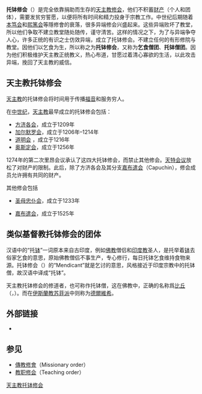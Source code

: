 '''托钵修会'''（{{lang-en|Mendicant orders}}）是完全依靠捐助而生存的[[天主教|天主教]][[修会|修会]]，他们不积蓄[[财产|财产]]（个人和团体），需要发贫穷誓愿，以便将所有时间和精力投身于宗教工作。中世纪后期随着[[本笃会|本笃会]]和[[熙篤会|熙篤会]]等隱修會的衰落，很多异端修会兴盛起来。这些异端败坏了教堂，所以他们争取不建立教堂随处随传，谨守清苦。这样的情况之下，为了与异端争夺人心，许多正统的有识之士仿效异端，成立了托钵修会。不建立任何的有形修院与教堂。因他们以乞食为生，所以称之为'''托钵修会'''，又称为'''乞食僧团'''、'''托钵僧团'''。因为他们积极维护天主教正统教义，热心布道，甘愿过着清心寡欲的生活，以此攻击异端，挽回了天主教的威信。

== 天主教托钵修会 ==
[[天主教|天主教]]的托钵修会将时间用于传播[[福音|福音]]和服务穷人。
<!-- Both of the two main new orders founded by [[Saint_Dominic|Saint Dominic]] and [[Francis_of_Assisi|Saint Francis]] were prompted by a concern to combat the [[Cathars|Cathar heresy]] (in southern France and in northern Italy respectively) by offering a model of God being active within the community. They attracted a significant level of patronage, as much from townsfolk as aristocrats. Their focus of operation rapidly centered on towns where population growth historically outstripped the provision of parishes. Most medieval towns in Western Europe of any size came to possess houses of one or more of the major orders of friars. Some of their churches came to be built on grand scale with large spaces devoted to preaching, something of a specialty among the mendicant orders.

[[Anthony_the_Great|Saint Anthony]] and Saint Francis were notable inspirations to the formation of Christian mendicant traditions. -->

在[[中世纪|中世纪]]，[[天主教|天主教]]最早成立的托钵修会包括：

* [[方济各会|方济各会]]，成立于1209年
* [[加尔默罗会|加尔默罗会]]，成立于1206年–1214年
* [[道明会|道明会]] ，成立于1216年
* [[奥斯定会|奥斯定会]]，成立于1256年

1274年的第二次里昂会议承认了这四大托钵修会，而禁止其他修会。[[天特会议|天特会议]]放松了对财产的限制。此后，除了方济各会及其分支[[嘉布遣会|嘉布遣会]]（Capuchin），修会成员允许拥有共同的财产。 

其他修会包括

<!-- * [[Trinitarian_Order|Trinitarians]] (Order of the Most Blessed Trinity)，成立于1193年
* 梅塞德会[[Order_of_Merced|Mercedarians]] (Order of the Blessed Virgin Mary of Mercy)，成立于1218年 -->
* [[圣母忠仆会|圣母忠仆会]]，成立于1233年
<!-- * [[Minim_(religious_order)|Minims]] (Hermits of St. Francis of Paola)，成立于[[1436|1436]] -->
* [[嘉布遣会|嘉布遣会]]，成立于1525年
<!-- * [[Discalced_Carmelites|Discalced Carmelites]]，成立于[[1593|1593]]
* [[Brotherhood_of_Saint_Gregory|Brotherhood of Saint Gregory]] (an [[圣公会|圣公会]]修会），成立于1969年 -->

== 类似基督教托钵修会的团体 ==
汉语中的“托[[钵|钵]]”一词原本来自古印度，例如[[佛教|佛教]]僧侣和[[印度教|印度教]]圣人，是托举着[[钵|钵]]去俗家乞食的意思，原始佛教僧侣不事生产，专心修行，每日托钵乞食维持食物来源。托钵修会（{{lang-en|Mendicant orders}}）的“Mendicant”就是乞讨的意思，风格接近于印度宗教中的托钵僧，故汉语中译成“托钵”。

天主教托钵修会的修道者，也可称作托钵僧，这在佛教中，正确的名称爲[[比丘|比丘]]（{{lang-pi|{{IAST|bhikkhu}}}}，{{lang-pi|bhikṣu}}）。而在[[伊斯蘭教|伊斯蘭教]][[苏菲派|苏菲派]]中则称为[[德爾維希|德爾維希]]。

== 外部链接 ==
* {{CathEncy|wstitle=Mendicant Friars}}

== 参见 ==
* [[傳教修會|傳教修會]]（Missionary order）
* [[教职修会|教职修会]]（Teaching order）
<!-- * [[Book_of_the_First_Monks|Book of the First Monks]] -->

{{天主教}}
[[Category:天主教托钵修会|]]